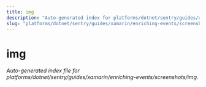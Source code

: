 ```yaml
---
title: img
description: "Auto-generated index for platforms/dotnet/sentry/guides/xamarin/enriching-events/screenshots/img"
slug: "platforms/dotnet/sentry/guides/xamarin/enriching-events/screenshots/img"
---
```


# img

_Auto-generated index file for platforms/dotnet/sentry/guides/xamarin/enriching-events/screenshots/img._
